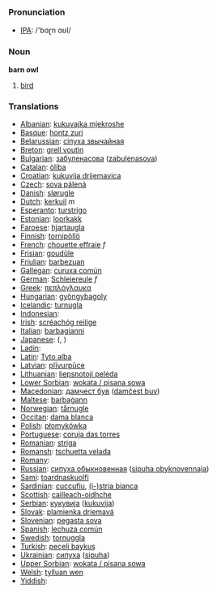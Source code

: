 === Pronunciation ===
*[[w:IPA|IPA]]: /'bɑɽn ɑʊl/

=== Noun ===

'''barn owl'''

# [[bird]]

=== Translations ===

*[[Albanian]]: [[kukuvajka mjekroshe]]
*[[Basque]]: [[hontz zuri]]
*[[Belarussian]]: [[сіпуха звычайная]]
*[[Breton]]: [[grell voutin]]
*[[Bulgarian]]: [[забуленасова]] ([[zabulenasova]])
*[[Catalan]]: [[òliba]]
*[[Croatian]]: [[kukuvija drijemavica]]
*[[Czech]]: [[sova pálená]]
*[[Danish]]: [[slørugle]]
*[[Dutch]]: [[kerkuil]] ''m''
*[[Esperanto]]: [[turstrigo]]
*[[Estonian]]: [[loorkakk]]
*[[Faroese]]: [[hjartaugla]]
*[[Finnish]]: [[tornipöllö]]
*[[French]]: [[chouette effraie]] ''f''
*[[Frisian]]: [[goudûle]]
*[[Friulian]]: [[barbezuan]]
*[[Gallegan]]: [[curuxa común]]
*[[German]]: [[Schleiereule]] ''f''
*[[Greek]]: [[πεπλόγλαυκα]] '' ''
*[[Hungarian]]: [[gyöngybagoly]]
*[[Icelandic]]: [[turnugla]]
*[[Indonesian]]: [[]]
*[[Irish]]: [[scréachóg reilige]]
*[[Italian]]: [[barbagianni]] '' ''
*[[Japanese]]: [[]] ([[]], )
*[[Ladin]]: [[]]
*[[Latin]]: [[Tyto alba]] '' ''
*[[Latvian]]: [[plīvurpūce]]
*[[Lithuanian]]: [[liepsnotoji pelėda]]
*[[Lower Sorbian]]: [[wokata / pisana sowa]]
*[[Macedonian]]: [[дамчест був]] ([[damčest buv]])
*[[Maltese]]: [[barbaġann]]
*[[Norwegian]]: [[tårnugle]]
*[[Occitan]]: [[dama blanca]]
*[[Polish]]: [[płomykówka]] '' ''
*[[Portuguese]]: [[coruja das torres]]
*[[Romanian]]: [[striga]]
*[[Romansh]]: [[tschuetta velada]]
*[[Romany]]: [[]]
*[[Russian]]: [[сипуха обыкновенная]] ([[sipuha obyknovennaja]]) '' ''
*[[Sami]]: [[toardnaskuolfi]]
*[[Sardinian]]: [[cuccufiu]], [[(i-)stria bianca]]
*[[Scottish]]: [[cailleach-oidhche]]
*[[Serbian]]: [[кукувиjа]] ([[kukuvija]])
*[[Slovak]]: [[plamienka driemavá]]
*[[Slovenian]]: [[pegasta sova]]
*[[Spanish]]: [[lechuza común]] '' ''
*[[Swedish]]: [[tornuggla]]
*[[Turkish]]: [[peçeli baykuş]]
*[[Ukrainian]]: [[сипуха]] ([[sipuha]])
*[[Upper Sorbian]]: [[wokata / pisana sowa]]
*[[Welsh]]: [[tylluan wen]]
*[[Yiddish]]: [[]]
